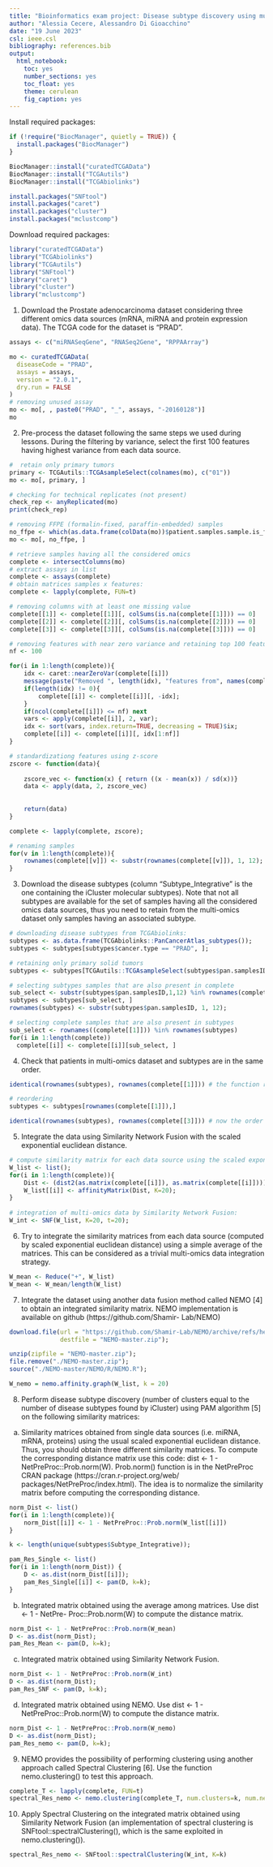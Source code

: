 ```yaml
---
title: "Bioinformatics exam project: Disease subtype discovery using multi-omics data integration"
author: "Alessia Cecere, Alessandro Di Gioacchino"
date: "19 June 2023"
csl: ieee.csl
bibliography: references.bib
output:
  html_notebook:
    toc: yes
    number_sections: yes
    toc_float: yes
    theme: cerulean
    fig_caption: yes
---
```


Install required packages:

```r
if (!require("BiocManager", quietly = TRUE)) {
  install.packages("BiocManager")
}

BiocManager::install("curatedTCGAData")
BiocManager::install("TCGAutils")
BiocManager::install("TCGAbiolinks")

install.packages("SNFtool")
install.packages("caret")
install.packages("cluster")
install.packages("mclustcomp")
```

Download required packages:

```r
library("curatedTCGAData")
library("TCGAbiolinks")
library("TCGAutils")
library("SNFtool")
library("caret")
library("cluster")
library("mclustcomp")
```

1. Download the Prostate adenocarcinoma dataset considering three different omics data sources (mRNA,
miRNA and protein expression data). The TCGA code for the dataset is “PRAD”.

```r
assays <- c("miRNASeqGene", "RNASeq2Gene", "RPPAArray")

mo <- curatedTCGAData(
  diseaseCode = "PRAD",
  assays = assays,
  version = "2.0.1",
  dry.run = FALSE
)
# removing unused assay
mo <- mo[, , paste0("PRAD", "_", assays, "-20160128")]
mo
```

2. Pre-process the dataset following the same steps we used during lessons. During the filtering by variance,
select the first 100 features having highest variance from each data source.

```r
#  retain only primary tumors
primary <- TCGAutils::TCGAsampleSelect(colnames(mo), c("01"))
mo <- mo[, primary, ]

# checking for technical replicates (not present)
check_rep <- anyReplicated(mo)
print(check_rep)

# removing FFPE (formalin-fixed, paraffin-embedded) samples
no_ffpe <- which(as.data.frame(colData(mo))$patient.samples.sample.is_ffpe == "no")
mo <- mo[, no_ffpe, ]

# retrieve samples having all the considered omics
complete <- intersectColumns(mo)
# extract assays in list
complete <- assays(complete)
# obtain matrices samples x features:
complete <- lapply(complete, FUN=t)

# removing columns with at least one missing value
complete[[1]] <- complete[[1]][, colSums(is.na(complete[[1]])) == 0]
complete[[2]] <- complete[[2]][, colSums(is.na(complete[[2]])) == 0]
complete[[3]] <- complete[[3]][, colSums(is.na(complete[[3]])) == 0]

# removing features with near zero variance and retaining top 100 features having higher variance
nf <- 100

for(i in 1:length(complete)){
    idx <- caret::nearZeroVar(complete[[i]])
    message(paste("Removed ", length(idx), "features from", names(complete)[i]))
    if(length(idx) != 0){
        complete[[i]] <- complete[[i]][, -idx];
    }
    if(ncol(complete[[i]]) <= nf) next
    vars <- apply(complete[[i]], 2, var);
    idx <- sort(vars, index.return=TRUE, decreasing = TRUE)$ix;
    complete[[i]] <- complete[[i]][, idx[1:nf]]
}

# standardizationg features using z-score
zscore <- function(data){
    
    zscore_vec <- function(x) { return ((x - mean(x)) / sd(x))}
    data <- apply(data, 2, zscore_vec)
    
    
    return(data)
}

complete <- lapply(complete, zscore);

# renaming samples
for(v in 1:length(complete)){
    rownames(complete[[v]]) <- substr(rownames(complete[[v]]), 1, 12);
}
```

3. Download the disease subtypes (column “Subtype_Integrative” is the one containing the iCluster
molecular subtypes). Note that not all subtypes are available for the set of samples having all the
considered omics data sources, thus you need to retain from the multi-omics dataset only samples
having an associated subtype.


```r
# downloading disease subtypes from TCGAbiolinks:
subtypes <- as.data.frame(TCGAbiolinks::PanCancerAtlas_subtypes());
subtypes <- subtypes[subtypes$cancer.type == "PRAD", ];

# retaining only primary solid tumors
subtypes <- subtypes[TCGAutils::TCGAsampleSelect(subtypes$pan.samplesID, "01"), ];

# selecting subtypes samples that are also present in complete
sub_select <- substr(subtypes$pan.samplesID,1,12) %in% rownames(complete[[1]])
subtypes <- subtypes[sub_select, ]
rownames(subtypes) <- substr(subtypes$pan.samplesID, 1, 12);

# selecting complete samples that are also present in subtypes
sub_select <- rownames((complete[[1]])) %in% rownames(subtypes)
for(i in 1:length(complete))
  complete[[i]] <- complete[[i]][sub_select, ]

```


4. Check that patients in multi-omics dataset and subtypes are in the same order.

```r
identical(rownames(subtypes), rownames(complete[[1]])) # the function returns FALSE, so they are not in the same order
```

```r
# reordering
subtypes <- subtypes[rownames(complete[[1]]),]

identical(rownames(subtypes), rownames(complete[[3]])) # now the order is the same
```

5. Integrate the data using Similarity Network Fusion with the scaled exponential euclidean distance.

```r
# compute similarity matrix for each data source using the scaled exponential euclidean distance
W_list <- list();
for(i in 1:length(complete)){
    Dist <- (dist2(as.matrix(complete[[i]]), as.matrix(complete[[i]])))^(1/2);
    W_list[[i]] <- affinityMatrix(Dist, K=20);
}
    
# integration of multi-omics data by Similarity Network Fusion:
W_int <- SNF(W_list, K=20, t=20);

```

6. Try to integrate the similarity matrices from each data source (computed by scaled exponential euclidean
distance) using a simple average of the matrices. This can be considered as a trivial multi-omics data
integration strategy.

```r
W_mean <- Reduce("+", W_list)
W_mean <- W_mean/length(W_list)
```

7. Integrate the dataset using another data fusion method called NEMO [4] to obtain an
integrated similarity matrix. NEMO implementation is available on github (https://github.com/Shamir-
Lab/NEMO)

```r
download.file(url = "https://github.com/Shamir-Lab/NEMO/archive/refs/heads/master.zip", 
              destfile = "NEMO-master.zip");

unzip(zipfile = "NEMO-master.zip");
file.remove("./NEMO-master.zip");
source("./NEMO-master/NEMO/R/NEMO.R");
```

```r
W_nemo = nemo.affinity.graph(W_list, k = 20)
```

8. Perform disease subtype discovery (number of clusters equal to the number of disease subtypes found
by iCluster) using PAM algorithm [5] on the following similarity matrices:

a. Similarity matrices obtained from single data sources (i.e. miRNA, mRNA, proteins) using the usual
scaled exponential euclidean distance. Thus, you should obtain three different similarity matrices.
To compute the corresponding distance matrix use this code: dist <- 1 - NetPreProc::Prob.norm(W).
Prob.norm() function is in the NetPreProc CRAN package (https://cran.r-project.org/web/
packages/NetPreProc/index.html). The idea is to normalize the similarity matrix before computing
the corresponding distance.

```r
norm_Dist <- list()
for(i in 1:length(complete)){
    norm_Dist[[i]] <- 1 - NetPreProc::Prob.norm(W_list[[i]])
}
```

```r
k <- length(unique(subtypes$Subtype_Integrative));

pam_Res_Single <- list()
for(i in 1:length(norm_Dist)) {
    D <- as.dist(norm_Dist[[i]]); 
    pam_Res_Single[[i]] <- pam(D, k=k);
}
```

b. Integrated matrix obtained using the average among matrices. Use dist <- 1 - NetPre-
Proc::Prob.norm(W) to compute the distance matrix.

```r
norm_Dist <- 1 - NetPreProc::Prob.norm(W_mean)
D <- as.dist(norm_Dist); 
pam_Res_Mean <- pam(D, k=k);
```

c. Integrated matrix obtained using Similarity Network Fusion.

```r
norm_Dist <- 1 - NetPreProc::Prob.norm(W_int)
D <- as.dist(norm_Dist); 
pam_Res_SNF <- pam(D, k=k);
```

d. Integrated matrix obtained using NEMO. Use dist <- 1 - NetPreProc::Prob.norm(W)
to compute the distance matrix.

```r
norm_Dist <- 1 - NetPreProc::Prob.norm(W_nemo)
D <- as.dist(norm_Dist); 
pam_Res_nemo <- pam(D, k=k);
```

9. NEMO provides the possibility of performing clustering using another approach called
Spectral Clustering [6]. Use the function nemo.clustering() to test this approach.

```r
complete_T <- lapply(complete, FUN=t)
spectral_Res_nemo <- nemo.clustering(complete_T, num.clusters=k, num.neighbors=20)
```

10. Apply Spectral Clustering on the integrated matrix obtained using Similarity Network
Fusion (an implementation of spectral clustering is SNFtool::spectralClustering(), which is the same
exploited in nemo.clustering()).

```r
spectral_Res_nemo <- SNFtool::spectralClustering(W_int, K=k)
```